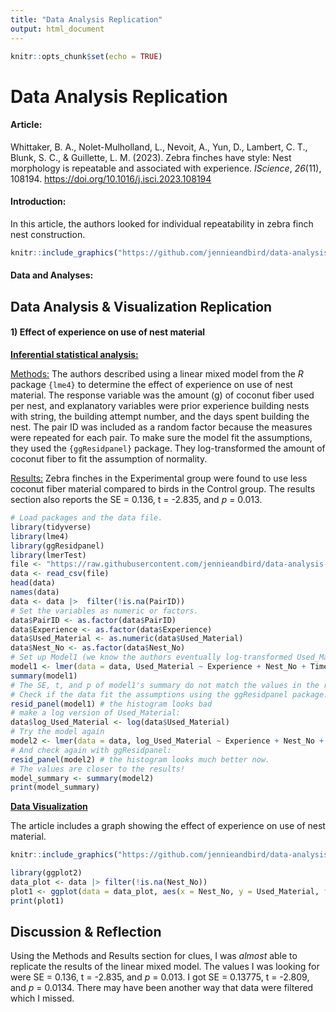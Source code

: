 ```yaml
---
title: "Data Analysis Replication"
output: html_document
---
```


```r
knitr::opts_chunk$set(echo = TRUE)
```

# **Data Analysis Replication**

#### Article:

Whittaker, B. A., Nolet-Mulholland, L., Nevoit, A., Yun, D., Lambert, C. T., Blunk, S. C., & Guillette, L. M. (2023). Zebra finches have style: Nest morphology is repeatable and associated with experience. *IScience*, *26*(11), 108194. <https://doi.org/10.1016/j.isci.2023.108194>

#### Introduction:

In this article, the authors looked for individual repeatability in zebra finch nest construction.

```r
knitr::include_graphics("https://github.com/jennieandbird/data-analysis-replication/blob/main/images/summary.PNG?raw=true")
```

#### Data and Analyses:

## Data Analysis & Visualization Replication

#### 1) Effect of experience on use of nest material

[**Inferential statistical analysis:**]{.underline}

[Methods:]{.underline} The authors described using a linear mixed model from the *R* package `{lme4}` to determine the effect of experience on use of nest material. The response variable was the amount (g) of coconut fiber used per nest, and explanatory variables were prior experience building nests with string, the building attempt number, and the days spent building the nest. The pair ID was included as a random factor because the measures were repeated for each pair. To make sure the model fit the assumptions, they used the `{ggResidpanel}` package. They log-transformed the amount of coconut fiber to fit the assumption of normality.

[Results:]{.underline} Zebra finches in the Experimental group were found to use less coconut fiber material compared to birds in the Control group. The results section also reports the SE = 0.136, t = -2.835, and *p* = 0.013.

```r
# Load packages and the data file.
library(tidyverse)
library(lme4)
library(ggResidpanel)
library(lmerTest)
file <- "https://raw.githubusercontent.com/jennieandbird/data-analysis-replication/main/data/data2.csv"
data <- read_csv(file)
head(data)
names(data)
data <- data |>  filter(!is.na(PairID))
# Set the variables as numeric or factors.
data$PairID <- as.factor(data$PairID)
data$Experience <- as.factor(data$Experience)
data$Used_Material <- as.numeric(data$Used_Material)
data$Nest_No <- as.factor(data$Nest_No)
# Set up Model1 (we know the authors eventually log-transformed Used_Material, but we need to recreate the steps before that)
model1 <- lmer(data = data, Used_Material ~ Experience + Nest_No + Time_Taken + (1|PairID), REML = FALSE)
summary(model1)
# The SE, t, and p of model1's summary do not match the values in the results, so we have more work to do!
# Check if the data fit the assumptions using the ggResidpanel package:
resid_panel(model1) # the histogram looks bad
# make a log version of Used_Material:
data$log_Used_Material <- log(data$Used_Material)
# Try the model again
model2 <- lmer(data = data, log_Used_Material ~ Experience + Nest_No + Time_Taken + (1|PairID), REML = FALSE)
# And check again with ggResidpanel:
resid_panel(model2) # the histogram looks much better now.
# The values are closer to the results!
model_summary <- summary(model2)
print(model_summary)
```

[**Data Visualization**]{.underline}

The article includes a graph showing the effect of experience on use of nest material.

```r
knitr::include_graphics("https://github.com/jennieandbird/data-analysis-replication/blob/main/images/figure5.PNG?raw=true")
```

```r
library(ggplot2)
data_plot <- data |> filter(!is.na(Nest_No))
plot1 <- ggplot(data = data_plot, aes(x = Nest_No, y = Used_Material, fill = Experience)) + geom_boxplot(na.rm = TRUE) + xlab ("Coconut fiber nest order") + ylab ("Material used (g)") + ylim(10,50) + scale_fill_manual('Experience:', labels = c("No", "Yes"), values = c( "#ffffff","#808080"))+ theme_bw()
print(plot1)
```

## Discussion & Reflection

Using the Methods and Results section for clues, I was *almost* able to replicate the results of the linear mixed model. The values I was looking for were SE = 0.136, t = -2.835, and *p* = 0.013. I got SE = 0.13775, t = -2.809, and *p* = 0.0134. There may have been another way that data were filtered which I missed.
